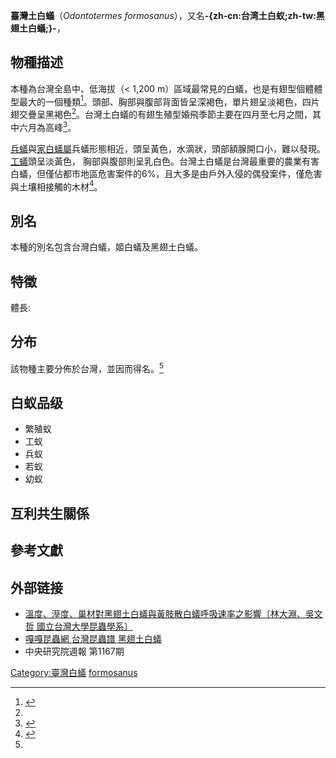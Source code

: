 {{noteTA
|T=zh-cn:黑翅土白蚁;zh-tw:臺灣土白蟻;zh-hk:黑翅土白蟻;
|1=zh-cn:黑翅土白蚁;zh-tw:臺灣土白蟻;zh-hk:黑翅土白蟻;
|2=zh-hans:台;zh-hk:台;zh-tw:臺;
}}
{{speciesbox
| name =  臺灣土白蟻
| image = 
| image_width = 
| image_caption = 
| genus = Odontotermes
| species = formosanus
| authority = ([[素木得一|Shiraki]], 1909)
}}
'''臺灣土白蟻'''（''Odontotermes formosanus''），又名'''-{zh-cn:台湾土白蚁;zh-tw:黑翅土白蟻;}-'''，{{Citation needed|属土栖性白蚁，在土壤中筑巢，并在巢腔中修建菌圃来培育共生真菌。栖息于植被茂盛的树林、竹林等地带，喜欢采集枯死的植物、干枯的断枝落叶和樟树、桉树等树木的外表皮（属于死皮部分）来取食和修建菌圃，一般不吃活的植物和刚砍伐的新鲜木材。黑翅土白蚁群体大，活动能力强。秋季爬山的时候常可以看到许多樟树树皮被大量的泥土覆盖，这就是它们在取食树皮时修建的泥土保护层。}}

== 物種描述 ==
本種為台灣全島中、低海拔（< 1,200 m）區域最常見的白蟻，也是有翅型個體體型最大的一個種類<ref name=":0">{{Cite journal|title=台灣常見五種白蟻的分類與鑑定|author=|url=http://web.nchu.edu.tw/pweb/users/houfeng/research/13212.pdf|last=楊若苓|last2=李後鋒|date=2012-06-01|journal=台灣昆蟲|issue=2|doi=10.6661/TESFE.2012011|others=|year=|volume=32|page=|issn=1680-7650|pmid=}}</ref>。頭部、胸部與腹部背面皆呈深褐色，單片翅呈淡褐色，四片翅交疊呈黑褐色<ref name=":0" />。台灣土白蟻的有翅生殖型婚飛季節主要在四月至七月之間，其中六月為高峰<ref>{{Cite journal|title=黑翅土白蟻在台灣的地理分布與婚飛季節|url=http://www.airitilibrary.com/Publication/alDetailedMesh?DocID=16807650-201009-201101270005-201101270005-193-202|last=邱俊禕|last2=李後鋒|date=2010-09-01|journal=台灣昆蟲|issue=3|doi=10.6661/TESFE.2010014|volume=30|issn=1680-7650|last3=楊曼妙}}</ref>。

[[兵蟻|兵蟻]]與[[家白蟻屬|家白蟻屬]]兵蟻形態相近，頭呈黃色，水滴狀，頭部額腺開口小，難以發現。[[工蟻|工蟻]]頭呈淡黃色， 胸部與腹部則呈乳白色。台灣土白蟻是台灣最重要的農業有害白蟻，但僅佔都市地區危害案件的6%，且大多是由戶外入侵的偶發案件，僅危害與土壤相接觸的木材<ref>{{Cite journal|title=Termite Pests and Their Control in Taiwan|url=https://www.researchgate.net/publication/290562429_Termite_Pests_and_Their_Control_in_Taiwan|last=Li|first=Hou-Feng|last2=Su|first2=Nan-Yao|date=2011-01-01|journal=Sociobiology|volume=57|pages=575–586|last3=Wu|first3=Wen-Jer|last4=Hsu|first4=E.-L}}</ref>。

{{Citation needed|階級間體長不同，有翅生殖階級(雄蟻及雌蟻)10.00-12.86mm; 兵蟻3.75-6.50mm; 工蟻2.63-4.50mm; 體色:乳白透明狀。生殖階級頭部有密毛，頭成橢圓形，單眼、複眼各一對，觸角19節，觸角成念珠狀，翅膀顏色較深，前胸背板為半月型，上頭有T自黃斑。兵蟻頭黃褐色，橢圓形，大顎內側有一顆牙，觸角16節}}

== 別名==
本種的別名包含台灣白蟻，姬白蟻及黑翅土白蟻。

== 特徵==
體長:

== 分布 ==
該物種主要分佈於台灣，並因而得名。<ref name=":0" />

== 白蚁品级 ==

*繁殖蚁
*工蚁
*兵蚁
*若蚁
*幼蚁

==互利共生關係==
{{Citation needed|黑翅土白蚁本身對植物的分解的能力是有限的，多半需仰賴雞肉絲菇所分泌的酵素才可以進行良好的分解作用。在職蟻的肚子中可發現雞肉絲菇的無性孢子，可以作為佐證。而白蟻會藉由農耕雞肉絲菇來抑制其他真菌的生長，幫助雞肉絲菇取得優勢。白蟻如果長時間缺乏雞肉絲菇提供的「含氮量較多的養分」，整巢的白蟻會漸漸因營養不良而死亡。然而雞肉絲菇若是缺乏白蟻的照料，也會因為本身競爭不過其它真菌而死亡。}}

== 參考文獻 ==
{{Reflist}}

==外部链接==

* [http://140.112.100.38/chinese/publication/journal/j_taiwan/22vol/no4/7.htm 溫度、溼度、巢材對黑翅土白蟻與黃肢散白蟻呼吸速率之影響〔林大淵、吳文哲 國立台灣大學昆蟲學系〕]{{dead link|date=2018年5月 |bot=InternetArchiveBot |fix-attempted=yes }}
* [http://gaga.biodiv.tw/9708bx/093.htm 嘎嘎昆蟲網 台灣昆蟲譜 黑翅土白蟻]
* 中央研究院週報 第1167期
{{Taxonbar|from=Q11179444}}

[[Category:臺灣白蟻|Category:臺灣白蟻]]
[[Category:土白蟻屬|formosanus]]